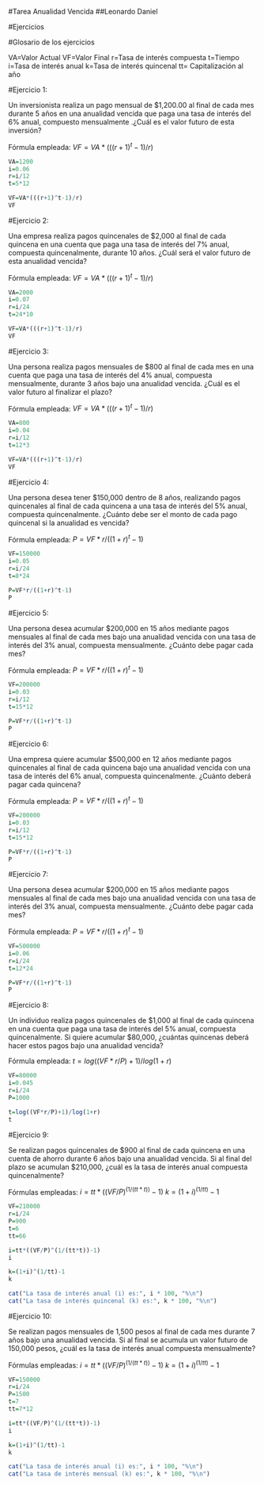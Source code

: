 #Tarea Anualidad Vencida
##Leonardo Daniel

#Ejercicios 

#Glosario de los ejercicios

VA=Valor Actual
VF=Valor Final
r=Tasa de interés compuesta
t=Tiempo
i=Tasa de interés anual
k=Tasa de interés quincenal
tt= Capitalización al año

#Ejercicio 1:

Un inversionista realiza un pago mensual de $1,200.00 al final de cada mes durante 5 años en una anualidad vencida que paga una tasa de interés del 6% anual, compuesto mensualmente .¿Cuál es el valor futuro de esta inversión?

Fórmula empleada: $VF=VA*(((r+1)^t-1)/r)$

```r
VA=1200
i=0.06
r=i/12
t=5*12

VF=VA*(((r+1)^t-1)/r)
VF
```

#Ejercicio 2:

Una empresa realiza pagos quincenales de $2,000 al final de cada quincena en una cuenta que paga una tasa de interés del 7% anual, compuesta quincenalmente, durante 10 años. ¿Cuál será el valor futuro de esta anualidad vencida?

Fórmula empleada: $VF=VA*(((r+1)^t-1)/r)$

```r
VA=2000
i=0.07
r=i/24
t=24*10

VF=VA*(((r+1)^t-1)/r)
VF
```

#Ejercicio 3:

Una persona realiza pagos mensuales de $800 al final de cada mes en una cuenta que paga una tasa de interés del 4% anual, compuesta mensualmente, durante 3 años bajo una anualidad vencida. ¿Cuál es el valor futuro al finalizar el plazo?

Fórmula empleada: $VF=VA*(((r+1)^t-1)/r)$

```r
VA=800
i=0.04
r=i/12
t=12*3

VF=VA*(((r+1)^t-1)/r)
VF
```

#Ejercicio 4:

Una persona desea tener $150,000 dentro de 8 años, realizando pagos quincenales al final de cada quincena a una tasa de interés del 5% anual, compuesta quincenalmente. ¿Cuánto debe ser el monto de cada pago quincenal si la anualidad es vencida?

Fórmula empleada: $P=VF*r/((1+r)^t-1)$


```r
VF=150000
i=0.05
r=i/24
t=8*24

P=VF*r/((1+r)^t-1)
P
```

#Ejercicio 5:

Una persona desea acumular $200,000 en 15 años mediante pagos mensuales al final de cada mes bajo una anualidad vencida con una tasa de interés del 3% anual, compuesta mensualmente. ¿Cuánto debe pagar cada mes?

Fórmula empleada: $P=VF*r/((1+r)^t-1)$


```r
VF=200000
i=0.03
r=i/12
t=15*12

P=VF*r/((1+r)^t-1)
P
```

#Ejercicio 6:

Una empresa quiere acumular $500,000 en 12 años mediante pagos quincenales al final de cada quincena bajo una anualidad vencida con una tasa de interés del 6% anual, compuesta quincenalmente. ¿Cuánto deberá pagar cada quincena?

Fórmula empleada: $P=VF*r/((1+r)^t-1)$


```r
VF=200000
i=0.03
r=i/12
t=15*12

P=VF*r/((1+r)^t-1)
P
```

#Ejercicio 7:

Una persona desea acumular $200,000 en 15 años mediante pagos mensuales al final de cada mes bajo una anualidad vencida con una tasa de interés del 3% anual, compuesta mensualmente. ¿Cuánto debe pagar cada mes?

Fórmula empleada: $P=VF*r/((1+r)^t-1)$


```r
VF=500000
i=0.06
r=i/24
t=12*24

P=VF*r/((1+r)^t-1)
P
```

#Ejercicio 8:

Un individuo realiza pagos quincenales de $1,000 al final de cada quincena en una cuenta que paga una tasa de interés del 5% anual, compuesta quincenalmente. Si quiere acumular $80,000, ¿cuántas quincenas deberá hacer estos pagos bajo una anualidad vencida?

Fórmula empleada: $t=log((VF*r/P)+1)/log(1+r)$


```r
VF=80000
i=0.045
r=i/24
P=1000

t=log((VF*r/P)+1)/log(1+r)
t
```

#Ejercicio 9:

Se realizan pagos quincenales de $900 al final de cada quincena en una cuenta de ahorro durante 6 años bajo una anualidad vencida. Si al final del plazo se acumulan $210,000, ¿cuál es la tasa de interés anual compuesta quincenalmente?

Fórmulas empleadas: $i=tt*((VF/P)^(1/(tt*t))-1)$
 $k=(1+i)^(1/tt)-1$


```r
VF=210000
r=i/24
P=900
t=6
tt=66

i=tt*((VF/P)^(1/(tt*t))-1)
i

k=(1+i)^(1/tt)-1
k

cat("La tasa de interés anual (i) es:", i * 100, "%\n")
cat("La tasa de interés quincenal (k) es:", k * 100, "%\n")
```

#Ejercicio 10:

Se realizan pagos mensuales de 1,500 pesos al final de cada mes durante 7 años bajo una anualidad vencida. Si al final se acumula un valor futuro de 150,000 pesos, ¿cuál es la tasa de interés anual compuesta mensualmente?

Fórmulas empleadas: $i=tt*((VF/P)^(1/(tt*t))-1)$
 $k=(1+i)^(1/tt)-1$


```r
VF=150000
r=i/24
P=1500
t=7
tt=7*12

i=tt*((VF/P)^(1/(tt*t))-1)
i

k=(1+i)^(1/tt)-1
k

cat("La tasa de interés anual (i) es:", i * 100, "%\n")
cat("La tasa de interés mensual (k) es:", k * 100, "%\n")
```
